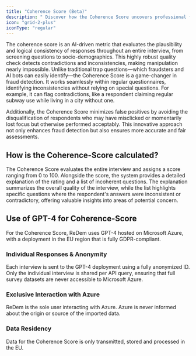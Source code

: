 ```yaml
---
title: "Coherence Score (Beta)"
description: " Discover how the Coherence Score uncovers professional fraud that often goes undetected"
icon: "grid-2-plus"
iconType: "regular"
---
```


The coherence score is an AI-driven metric that evaluates the plausibility and logical consistency of responses throughout an entire interview, from screening questions to socio-demographics. This highly robust quality check detects contradictions and inconsistencies, making manipulation nearly impossible. Unlike traditional trap questions—which fraudsters and AI bots can easily identify—the Coherence Score is a game-changer in fraud detection. It works seamlessly within regular questionnaires, identifying inconsistencies without relying on special questions. For example, it can flag contradictions, like a respondent claiming regular subway use while living in a city without one.

Additionally, the Coherence Score minimizes false positives by avoiding the disqualification of respondents who may have misclicked or momentarily lost focus but otherwise performed acceptably. This innovative approach not only enhances fraud detection but also ensures more accurate and fair assessments.

## How is the Coherence-Score calculated?

The Coherence Score evaluates the entire interview and assigns a score ranging from 0 to 100. Alongside the score, the system provides a detailed explanation of the rating and a list of incoherent questions. The explanation summarizes the overall quality of the interview, while the list highlights specific questions where the respondent's answers were inconsistent or contradictory, offering valuable insights into areas of potential concern.

## Use of GPT-4 for Coherence-Score

For the Coherence Score, ReDem uses GPT-4 hosted on Microsoft Azure, with a deployment in the EU region that is fully GDPR-compliant.

### Individual Responses & Anonymity

Each interview is sent to the GPT-4 deployment using a fully anonymized ID. Only the individual interview is shared per API query, ensuring that full survey datasets are never accessible to Microsoft Azure.

### Exclusive Interaction with Azure

ReDem is the sole user interacting with Azure. Azure is never informed about the origin or source of the imported data.

### Data Residency

Data for the Coherence Score is only transmitted, stored and processed in the EU.&#x20;